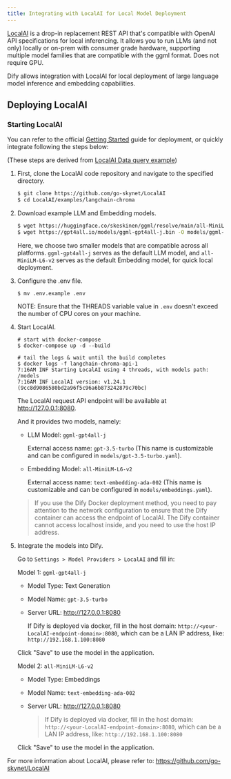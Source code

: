 ```yaml
---
title: Integrating with LocalAI for Local Model Deployment
---
```



[LocalAI](https://github.com/go-skynet/LocalAI) is a drop-in replacement REST API that's compatible with OpenAI API specifications for local inferencing. It allows you to run LLMs (and not only) locally or on-prem with consumer grade hardware, supporting multiple model families that are compatible with the ggml format. Does not require GPU.

Dify allows integration with LocalAI for local deployment of large language model inference and embedding capabilities.

## Deploying LocalAI

### Starting LocalAI

You can refer to the official [Getting Started](https://localai.io/basics/getting_started/) guide for deployment, or quickly integrate following the steps below:

(These steps are derived from [LocalAI Data query example](https://github.com/go-skynet/LocalAI/blob/master/examples/langchain-chroma/README))

1. First, clone the LocalAI code repository and navigate to the specified directory.

    ```bash
    $ git clone https://github.com/go-skynet/LocalAI
    $ cd LocalAI/examples/langchain-chroma
    ```

2. Download example LLM and Embedding models.

    ```bash
    $ wget https://huggingface.co/skeskinen/ggml/resolve/main/all-MiniLM-L6-v2/ggml-model-q4_0.bin -O models/bert
    $ wget https://gpt4all.io/models/ggml-gpt4all-j.bin -O models/ggml-gpt4all-j
    ```

    Here, we choose two smaller models that are compatible across all platforms. `ggml-gpt4all-j` serves as the default LLM model, and `all-MiniLM-L6-v2` serves as the default Embedding model, for quick local deployment.

3. Configure the .env file.

   ```shell
   $ mv .env.example .env
   ```
   
   NOTE: Ensure that the THREADS variable value in `.env` doesn't exceed the number of CPU cores on your machine.

4. Start LocalAI.

    ```shell
    # start with docker-compose
    $ docker-compose up -d --build

    # tail the logs & wait until the build completes
    $ docker logs -f langchain-chroma-api-1
    7:16AM INF Starting LocalAI using 4 threads, with models path: /models
    7:16AM INF LocalAI version: v1.24.1 (9cc8d9086580bd2a96f5c96a6b873242879c70bc)
    ```

	The LocalAI request API endpoint will be available at http://127.0.0.1:8080.

    And it provides two models, namely:

    - LLM Model: `ggml-gpt4all-j`

      External access name: `gpt-3.5-turbo` (This name is customizable and can be configured in `models/gpt-3.5-turbo.yaml`).

    - Embedding Model: `all-MiniLM-L6-v2`

      External access name: `text-embedding-ada-002` (This name is customizable and can be configured in `models/embeddings.yaml`).
    > If you use the Dify Docker deployment method, you need to pay attention to the network configuration to ensure that the Dify container can access the endpoint of LocalAI. The Dify container cannot access localhost inside, and you need to use the host IP address.

5. Integrate the models into Dify.

   Go to `Settings > Model Providers > LocalAI` and fill in:

   Model 1: `ggml-gpt4all-j`

   - Model Type: Text Generation

   - Model Name: `gpt-3.5-turbo`

   - Server URL: http://127.0.0.1:8080

     If Dify is deployed via docker, fill in the host domain: `http://<your-LocalAI-endpoint-domain>:8080`, which can be a LAN IP address, like: `http://192.168.1.100:8080`

   Click "Save" to use the model in the application.

   Model 2: `all-MiniLM-L6-v2`

   - Model Type: Embeddings

   - Model Name: `text-embedding-ada-002`

   - Server URL: http://127.0.0.1:8080

     > If Dify is deployed via docker, fill in the host domain: `http://<your-LocalAI-endpoint-domain>:8080`, which can be a LAN IP address, like: `http://192.168.1.100:8080`

   Click "Save" to use the model in the application.

For more information about LocalAI, please refer to: https://github.com/go-skynet/LocalAI